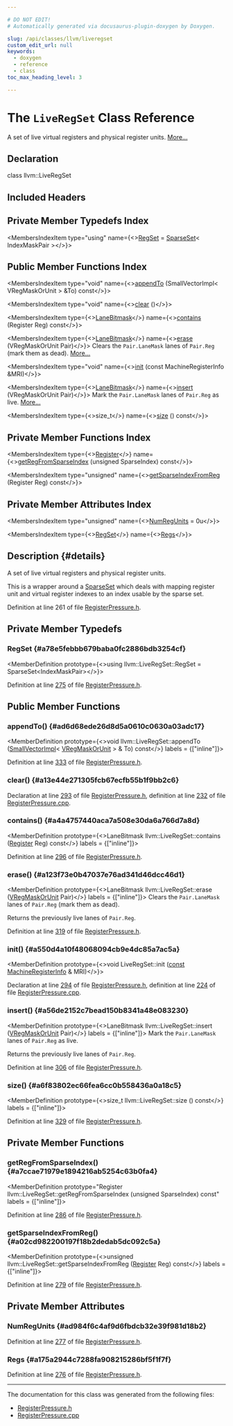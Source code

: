 ```yaml
---

# DO NOT EDIT!
# Automatically generated via docusaurus-plugin-doxygen by Doxygen.

slug: /api/classes/llvm/liveregset
custom_edit_url: null
keywords:
  - doxygen
  - reference
  - class
toc_max_heading_level: 3

---
```





# The `LiveRegSet` Class Reference

<DoxygenPage pluginConfig={pluginConfig}>

A set of live virtual registers and physical register units. <a href="#details">More...</a>

## Declaration

<CodeBlock>class llvm::LiveRegSet</CodeBlock>

## Included Headers

<IncludesList>
<IncludesListItem
  filePath="llvm/CodeGen/RegisterPressure.h"
  permalink="/docs/api/files/include/include/llvm/include/llvm/codegen/registerpressure-h"
  isLocal="true" />
</IncludesList>

## Private Member Typedefs Index

<MembersIndex>

<MembersIndexItem
  type="using"
  name={<><a href="#a78e5febbb679baba0fc2886bdb3254cf">RegSet</a> = <a href="/docs/api/classes/llvm/sparseset">SparseSet</a>&lt; IndexMaskPair &gt;</>}>
</MembersIndexItem>

</MembersIndex>

## Public Member Functions Index

<MembersIndex>

<MembersIndexItem
  type="void"
  name={<><a href="#ad6d68ede26d8d5a0610c0630a03adc17">appendTo</a> (SmallVectorImpl&lt; VRegMaskOrUnit &gt; &amp;To) const</>}>
</MembersIndexItem>

<MembersIndexItem
  type="void"
  name={<><a href="#a13e44e271305fcb67ecfb55b1f9bb2c6">clear</a> ()</>}>
</MembersIndexItem>

<MembersIndexItem
  type={<><a href="/docs/api/structs/llvm/lanebitmask">LaneBitmask</a></>}
  name={<><a href="#a4a4757440aca7a508e30da6a766d7a8d">contains</a> (Register Reg) const</>}>
</MembersIndexItem>

<MembersIndexItem
  type={<><a href="/docs/api/structs/llvm/lanebitmask">LaneBitmask</a></>}
  name={<><a href="#a123f73e0b47037e76ad341d46dcc46d1">erase</a> (VRegMaskOrUnit Pair)</>}>
Clears the <code>Pair.LaneMask</code> lanes of <code>Pair.Reg</code> (mark them as dead). <a href="#a123f73e0b47037e76ad341d46dcc46d1">More...</a>
</MembersIndexItem>

<MembersIndexItem
  type="void"
  name={<><a href="#a550d4a10f48068094cb9e4dc85a7ac5a">init</a> (const MachineRegisterInfo &amp;MRI)</>}>
</MembersIndexItem>

<MembersIndexItem
  type={<><a href="/docs/api/structs/llvm/lanebitmask">LaneBitmask</a></>}
  name={<><a href="#a56de2152c7bead150b8341a48e083230">insert</a> (VRegMaskOrUnit Pair)</>}>
Mark the <code>Pair.LaneMask</code> lanes of <code>Pair.Reg</code> as live. <a href="#a56de2152c7bead150b8341a48e083230">More...</a>
</MembersIndexItem>

<MembersIndexItem
  type={<>size&#95;t</>}
  name={<><a href="#a6f83802ec66fea6cc0b558436a0a18c5">size</a> () const</>}>
</MembersIndexItem>

</MembersIndex>

## Private Member Functions Index

<MembersIndex>

<MembersIndexItem
  type={<><a href="/docs/api/classes/llvm/register">Register</a></>}
  name={<><a href="#a7ccae71979e1894216ab5254c63b0fa4">getRegFromSparseIndex</a> (unsigned SparseIndex) const</>}>
</MembersIndexItem>

<MembersIndexItem
  type="unsigned"
  name={<><a href="#a02cd982200197f18b2dedab5dc092c5a">getSparseIndexFromReg</a> (Register Reg) const</>}>
</MembersIndexItem>

</MembersIndex>

## Private Member Attributes Index

<MembersIndex>

<MembersIndexItem
  type="unsigned"
  name={<><a href="#ad984f6c4af9d6fbdcb32e39f981d18b2">NumRegUnits</a> = 0u</>}>
</MembersIndexItem>

<MembersIndexItem
  type={<><a href="/docs/api/classes/llvm/sparseset">RegSet</a></>}
  name={<><a href="#a175a2944c7288fa908215286bf5f1f7f">Regs</a></>}>
</MembersIndexItem>

</MembersIndex>

## Description {#details}

A set of live virtual registers and physical register units.

This is a wrapper around a <a href="/docs/api/classes/llvm/sparseset">SparseSet</a> which deals with mapping register unit and virtual register indexes to an index usable by the sparse set.

Definition at line 261 of file <a href="/docs/api/files/include/include/llvm/include/llvm/codegen/registerpressure-h">RegisterPressure.h</a>.

<SectionDefinition>

## Private Member Typedefs

### RegSet {#a78e5febbb679baba0fc2886bdb3254cf}

<MemberDefinition
  prototype={<>using llvm::LiveRegSet::RegSet =  SparseSet&lt;IndexMaskPair&gt;</>}>

Definition at line <a href="/docs/api/files/include/include/llvm/include/llvm/codegen/registerpressure-h/#l00275">275</a> of file <a href="/docs/api/files/include/include/llvm/include/llvm/codegen/registerpressure-h">RegisterPressure.h</a>.
</MemberDefinition>

</SectionDefinition>

<SectionDefinition>

## Public Member Functions

### appendTo() {#ad6d68ede26d8d5a0610c0630a03adc17}

<MemberDefinition
  prototype={<>void llvm::LiveRegSet::appendTo (<a href="/docs/api/classes/llvm/smallvectorimpl">SmallVectorImpl</a>&lt; <a href="/docs/api/structs/llvm/vregmaskorunit">VRegMaskOrUnit</a> &gt; &amp; To) const</>}
  labels = {["inline"]}>

Definition at line <a href="/docs/api/files/include/include/llvm/include/llvm/codegen/registerpressure-h/#l00333">333</a> of file <a href="/docs/api/files/include/include/llvm/include/llvm/codegen/registerpressure-h">RegisterPressure.h</a>.
</MemberDefinition>

### clear() {#a13e44e271305fcb67ecfb55b1f9bb2c6}

<MemberDefinition
  prototype="void LiveRegSet::clear ()">

Declaration at line <a href="/docs/api/files/include/include/llvm/include/llvm/codegen/registerpressure-h/#l00293">293</a> of file <a href="/docs/api/files/include/include/llvm/include/llvm/codegen/registerpressure-h">RegisterPressure.h</a>, definition at line <a href="/docs/api/files/lib/lib/codegen/registerpressure-cpp/#l00232">232</a> of file <a href="/docs/api/files/lib/lib/codegen/registerpressure-cpp">RegisterPressure.cpp</a>.
</MemberDefinition>

### contains() {#a4a4757440aca7a508e30da6a766d7a8d}

<MemberDefinition
  prototype={<>LaneBitmask llvm::LiveRegSet::contains (<a href="/docs/api/classes/llvm/register">Register</a> Reg) const</>}
  labels = {["inline"]}>

Definition at line <a href="/docs/api/files/include/include/llvm/include/llvm/codegen/registerpressure-h/#l00296">296</a> of file <a href="/docs/api/files/include/include/llvm/include/llvm/codegen/registerpressure-h">RegisterPressure.h</a>.
</MemberDefinition>

### erase() {#a123f73e0b47037e76ad341d46dcc46d1}

<MemberDefinition
  prototype={<>LaneBitmask llvm::LiveRegSet::erase (<a href="/docs/api/structs/llvm/vregmaskorunit">VRegMaskOrUnit</a> Pair)</>}
  labels = {["inline"]}>
Clears the <code>Pair.LaneMask</code> lanes of <code>Pair.Reg</code> (mark them as dead).

Returns the previously live lanes of <code>Pair.Reg</code>.

Definition at line <a href="/docs/api/files/include/include/llvm/include/llvm/codegen/registerpressure-h/#l00319">319</a> of file <a href="/docs/api/files/include/include/llvm/include/llvm/codegen/registerpressure-h">RegisterPressure.h</a>.
</MemberDefinition>

### init() {#a550d4a10f48068094cb9e4dc85a7ac5a}

<MemberDefinition
  prototype={<>void LiveRegSet::init (<a href="/docs/api/files/lib/lib/target/lib/target/aarch64/aarch64promoteconstant-cpp/#a90f8350fecae261c25be85d38b451bff">const</a> <a href="/docs/api/classes/llvm/machineregisterinfo">MachineRegisterInfo</a> &amp; MRI)</>}>

Declaration at line <a href="/docs/api/files/include/include/llvm/include/llvm/codegen/registerpressure-h/#l00294">294</a> of file <a href="/docs/api/files/include/include/llvm/include/llvm/codegen/registerpressure-h">RegisterPressure.h</a>, definition at line <a href="/docs/api/files/lib/lib/codegen/registerpressure-cpp/#l00224">224</a> of file <a href="/docs/api/files/lib/lib/codegen/registerpressure-cpp">RegisterPressure.cpp</a>.
</MemberDefinition>

### insert() {#a56de2152c7bead150b8341a48e083230}

<MemberDefinition
  prototype={<>LaneBitmask llvm::LiveRegSet::insert (<a href="/docs/api/structs/llvm/vregmaskorunit">VRegMaskOrUnit</a> Pair)</>}
  labels = {["inline"]}>
Mark the <code>Pair.LaneMask</code> lanes of <code>Pair.Reg</code> as live.

Returns the previously live lanes of <code>Pair.Reg</code>.

Definition at line <a href="/docs/api/files/include/include/llvm/include/llvm/codegen/registerpressure-h/#l00306">306</a> of file <a href="/docs/api/files/include/include/llvm/include/llvm/codegen/registerpressure-h">RegisterPressure.h</a>.
</MemberDefinition>

### size() {#a6f83802ec66fea6cc0b558436a0a18c5}

<MemberDefinition
  prototype={<>size&#95;t llvm::LiveRegSet::size () const</>}
  labels = {["inline"]}>

Definition at line <a href="/docs/api/files/include/include/llvm/include/llvm/codegen/registerpressure-h/#l00329">329</a> of file <a href="/docs/api/files/include/include/llvm/include/llvm/codegen/registerpressure-h">RegisterPressure.h</a>.
</MemberDefinition>

</SectionDefinition>

<SectionDefinition>

## Private Member Functions

### getRegFromSparseIndex() {#a7ccae71979e1894216ab5254c63b0fa4}

<MemberDefinition
  prototype="Register llvm::LiveRegSet::getRegFromSparseIndex (unsigned SparseIndex) const"
  labels = {["inline"]}>

Definition at line <a href="/docs/api/files/include/include/llvm/include/llvm/codegen/registerpressure-h/#l00286">286</a> of file <a href="/docs/api/files/include/include/llvm/include/llvm/codegen/registerpressure-h">RegisterPressure.h</a>.
</MemberDefinition>

### getSparseIndexFromReg() {#a02cd982200197f18b2dedab5dc092c5a}

<MemberDefinition
  prototype={<>unsigned llvm::LiveRegSet::getSparseIndexFromReg (<a href="/docs/api/classes/llvm/register">Register</a> Reg) const</>}
  labels = {["inline"]}>

Definition at line <a href="/docs/api/files/include/include/llvm/include/llvm/codegen/registerpressure-h/#l00279">279</a> of file <a href="/docs/api/files/include/include/llvm/include/llvm/codegen/registerpressure-h">RegisterPressure.h</a>.
</MemberDefinition>

</SectionDefinition>

<SectionDefinition>

## Private Member Attributes

### NumRegUnits {#ad984f6c4af9d6fbdcb32e39f981d18b2}

<MemberDefinition
  prototype="unsigned llvm::LiveRegSet::NumRegUnits = 0u">

Definition at line <a href="/docs/api/files/include/include/llvm/include/llvm/codegen/registerpressure-h/#l00277">277</a> of file <a href="/docs/api/files/include/include/llvm/include/llvm/codegen/registerpressure-h">RegisterPressure.h</a>.
</MemberDefinition>

### Regs {#a175a2944c7288fa908215286bf5f1f7f}

<MemberDefinition
  prototype="RegSet llvm::LiveRegSet::Regs">

Definition at line <a href="/docs/api/files/include/include/llvm/include/llvm/codegen/registerpressure-h/#l00276">276</a> of file <a href="/docs/api/files/include/include/llvm/include/llvm/codegen/registerpressure-h">RegisterPressure.h</a>.
</MemberDefinition>

</SectionDefinition>

<hr/>

The documentation for this class was generated from the following files:

<ul>
<li><a href="/docs/api/files/include/include/llvm/include/llvm/codegen/registerpressure-h">RegisterPressure.h</a></li>
<li><a href="/docs/api/files/lib/lib/codegen/registerpressure-cpp">RegisterPressure.cpp</a></li>
</ul>

</DoxygenPage>
